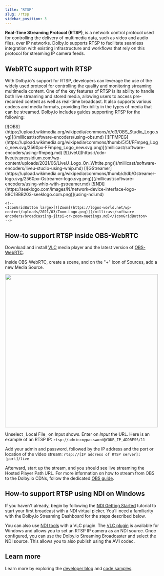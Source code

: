 ```yaml
---
title: "RTSP"
slug: /rtsp
sidebar_position: 3
---
```


**Real-Time Streaming Protocol (RTSP)**, is a network control protocol used for controlling the delivery of multimedia data, such as video and audio files, over IP networks. Dolby.io supports RTSP to facilitate seamless integration with existing infrastructure and workflows that rely on this protocol for streaming IP camera feeds.

## WebRTC support with RTSP

With Dolby.io's support for RTSP, developers can leverage the use of the widely used protocol for controlling the quality and monitoring streaming multimedia content. One of the key features of RTSP is its ability to handle both live streaming and stored media, allowing users to access pre-recorded content as well as real-time broadcast. It also supports various codecs and media formats, providing flexibility in the types of media that can be streamed. Dolby.io includes guides supporting RTSP for the following:


<!-- prettier-ignore-start -->

<IconGrid>
    <IconGridButton large>[![OBS](https://upload.wikimedia.org/wikipedia/commons/d/d3/OBS_Studio_Logo.svg)](/millicast/software-encoders/using-obs.md)</IconGridButton>
    <IconGridButton large>[![FFMPEG](https://upload.wikimedia.org/wikipedia/commons/thumb/5/5f/FFmpeg_Logo_new.svg/2560px-FFmpeg_Logo_new.svg.png)](/millicast/software-encoders/using-ffmpeg.md)</IconGridButton>
    <IconGridButton large>[![LiveU](https://cdn-liveutv.pressidium.com/wp-content/uploads/2021/06/LiveU_Logo_On_Whtite.png)](/millicast/software-encoders/liveu-studio-using-whip.md)</IconGridButton>
    <IconGridButton large>[![GStreamer](https://upload.wikimedia.org/wikipedia/commons/thumb/d/db/Gstreamer-logo.svg/2560px-Gstreamer-logo.svg.png)](/millicast/software-encoders/using-whip-with-gstreamer.md)</IconGridButton>
    <IconGridButton large>[![NDI](https://seeklogo.com/images/N/network-device-interface-logo-88C1BBB203-seeklogo.com.png)](using-ndi.md)</IconGridButton>

    <!--
    <IconGridButton large>[![Zoom](https://logos-world.net/wp-content/uploads/2021/03/Zoom-Logo.png)](/millicast/software-encoders/broadcasting-jitsi-or-zoom-meetings.md)</IconGridButton>
    -->

</IconGrid>
<!-- prettier-ignore-end -->

## How-to support RTSP inside OBS-WebRTC

Download and install [VLC](https://www.videolan.org/vlc/) media player and the latest version of [OBS-WebRTC](https://github.com/CoSMoSoftware/OBS-studio-webrtc/releases).

Inside OBS-WebRTC, create a scene, and on the "+" icon of Sources, add a new Media Source.


<div class="center-container">
    <img src={CaptureScreen} width="500" />
</div>

Unselect_ Local File_ on Input shows. Enter on _Input_ the URL. Here is an example of an RTSP IP: `rtsp://admin:mypassword@YOUR_IP_ADDRESS/11`

Add your admin and password, followed by the IP address and the port or location of the video stream: `rtsp://[IP address of RTSP server]:[port]/live`

Afterward, start up the stream, and you should see live streaming the Hosted Player Path URL. For more information on how to stream from OBS to the Dolby.io CDNs, follow the dedicated [OBS guide](/millicast/software-encoders/using-obs.md).

## How-to support RTSP using NDI on Windows

If you haven't already, begin by following the [NDI Getting Started](/millicast/broadcast/using-ndi.md) tutorial to start your first broadcast with a NDI virtual picker. You'll need a familiarity with the Dolby.io Streaming Dashboard for the steps described below.

You can also use [NDI tools](https://ndi.video/tools/ndi-core-suite/) with a VLC plugin. The [VLC plugin](https://ndi.video/tools/vlc-plugin/) is available for Windows and allows you to set an RTSP IP camera as an NDI source. Once configured, you can use the Dolby.io Streaming Broadcaster and select the NDI source. This allows you to also publish using the AV1 codec.

## Learn more

Learn more by exploring the [developer blog](https://dolby.io/blog/tag/broadcast/) and [code samples](https://github.com/orgs/dolbyio-samples/repositories?q=broadcast).




